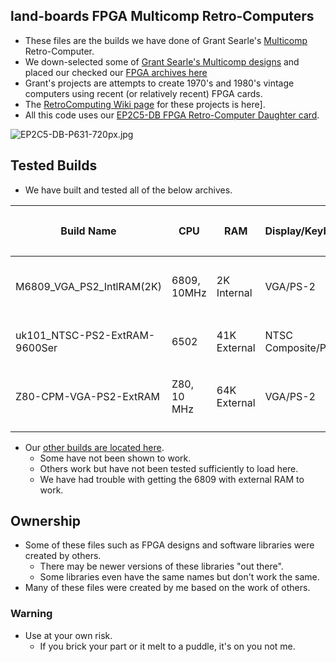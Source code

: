 == land-boards FPGA Multicomp Retro-Computers ==

* These files are the builds we have done of Grant Searle's [http://searle.hostei.com/grant/Multicomp/index.html Multicomp] Retro-Computer.
* We down-selected some of [http://searle.hostei.com/grant/Multicomp/index.html Grant Searle's Multicomp designs] and placed our checked our [https://github.com/douggilliland/Retro-Computers/tree/master/FPGA%20Retro%20Computers/MultiComp%20Archives FPGA archives here]
* Grant's projects are attempts to create 1970's and 1980's vintage computers using recent (or relatively recent) FPGA cards.
* The [http://land-boards.com/blwiki/index.php?title=RetroComputing RetroComputing Wiki page] for these projects is here].
* All this code uses our [http://land-boards.com/blwiki/index.php?title=EP2C5-DB EP2C5-DB FPGA Retro-Computer Daughter card].


<img src="http://land-boards.com/blwiki/images/a/a1/EP2C5-DB-P631-720px.jpg" alt="EP2C5-DB-P631-720px.jpg" title="EP2C5-DB" />

== Tested Builds ==

* We have built and tested all of the below archives.

{| class="wikitable"
! Build Name
! CPU
! RAM
! Display/Keyboard
! Serial 1
! Serial 2
! IO Port
! SD Card
|-
| M6809_VGA_PS2_IntlRAM(2K)
| 6809, 10MHz
| 2K Internal
| VGA/PS-2
| No
| No
| J6 Test Points
| No
|-
| uk101_NTSC-PS2-ExtRAM-9600Ser
| 6502
| 41K External
| NTSC Composite/PS-2
| 9600 baud
| No
| No
| No
|-
| Z80-CPM-VGA-PS2-ExtRAM
| Z80, 10 MHz
| 64K External
| VGA/PS-2
| 115200 baud
| No
| Latch-8
| Yes (CP/M)
|-
|}

* Our [https://github.com/douggilliland/MultiComp other builds are located here].
** Some have not been shown to work.
** Others work but have not been tested sufficiently to load here.
** We have had trouble with getting the 6809 with external RAM to work.

== Ownership ==

* Some of these files such as FPGA designs and software libraries were created by others.
** There may be newer versions of these libraries "out there".
** Some libraries even have the same names but don't work the same.
* Many of these files were created by me based on the work of others.

=== Warning ===

* Use at your own risk.
** If you brick your part or it melt to a puddle, it's on you not me.
